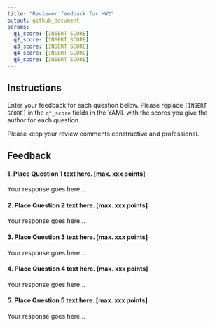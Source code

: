 ```yaml
---
title: "Reviewer feedback for HW2"
output: github_document
params:
  q1_score: [INSERT SCORE]
  q2_score: [INSERT SCORE]
  q3_score: [INSERT SCORE]
  q4_score: [INSERT SCORE]
  q5_score: [INSERT SCORE]
---
```



## Instructions

Enter your feedback for each question below. Please replace `[INSERT SCORE]` in the `q*_score` fields in the YAML with the scores you give the author for each question.

Please keep your review comments constructive and professional.

## Feedback

#### 1. Place Question 1 text here. [max. xxx points]

Your response goes here...

#### 2. Place Question 2 text here. [max. xxx points]

Your response goes here...

#### 3. Place Question 3 text here. [max. xxx points]

Your response goes here...

#### 4. Place Question 4 text here. [max. xxx points]

Your response goes here...

#### 5. Place Question 5 text here. [max. xxx points]

Your response goes here...
